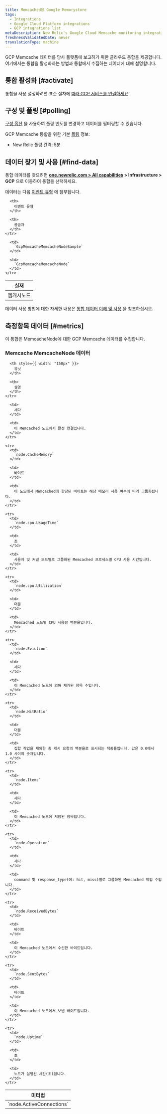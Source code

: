 ```yaml
---
title: Memcached용 Google Memorystore
tags:
  - Integrations
  - Google Cloud Platform integrations
  - GCP integrations list
metaDescription: New Relic's Google Cloud Memcache monitoring integration.
freshnessValidatedDate: never
translationType: machine
---
```


GCP Memcache 데이터를 당사 플랫폼에 보고하기 위한 클라우드 통합을 제공합니다. 여기에서는 통합을 활성화하는 방법과 통합에서 수집하는 데이터에 대해 설명합니다.

## 통합 활성화 [#activate]

통합을 사용 설정하려면 표준 절차에 [따라 GCP 서비스를 연결하세요](/docs/connect-google-cloud-platform-services-infrastructure) .

## 구성 및 폴링 [#polling]

[구성 옵션](/docs/integrations/new-relic-integrations/getting-started/configure-polling-frequency-data-collection-cloud-integrations) 을 사용하여 폴링 빈도를 변경하고 데이터를 필터링할 수 있습니다.

GCP Memcache 통합을 위한 기본 [폴링](/docs/integrations/google-cloud-platform-integrations/getting-started/polling-intervals-gcp-integrations) 정보:

* New Relic 폴링 간격: 5분

## 데이터 찾기 및 사용 [#find-data]

통합 데이터를 찾으려면 <DNT>**[one.newrelic.com > All capabilities](https://one.newrelic.com/all-capabilities) > Infrastructure > GCP**</DNT> 으로 이동하여 통합을 선택하세요.

데이터는 다음 [이벤트 유형](/docs/data-apis/understand-data/new-relic-data-types/#event-data) 에 첨부됩니다.

<table>
  <thead>
    <tr>
      <th>
        실재
      </th>

      <th>
        이벤트 유형
      </th>

      <th>
        공급자
      </th>
    </tr>
  </thead>

  <tbody>
    <tr>
      <td>
        멤캐시노드
      </td>

      <td>
        `GcpMemcacheMemcacheNodeSample`
      </td>

      <td>
        `GcpMemcacheMemcacheNode`
      </td>
    </tr>
  </tbody>
</table>

데이터 사용 방법에 대한 자세한 내용은 [통합 데이터 이해 및 사용](/docs/infrastructure/integrations/find-use-infrastructure-integration-data) 을 참조하십시오.

## 측정항목 데이터 [#metrics]

이 통합은 MemcacheNode에 대한 GCP Memcache 데이터를 수집합니다.

### Memcache MemcacheNode 데이터

<table>
  <thead>
    <tr>
      <th style={{ width: "275px" }}>
        미터법
      </th>

      <th style={{ width: "150px" }}>
        유닛
      </th>

      <th>
        설명
      </th>
    </tr>
  </thead>

  <tbody>
    <tr>
      <td>
        `node.ActiveConnections`
      </td>

      <td>
        세다
      </td>

      <td>
        이 Memcached 노드에서 활성 연결입니다.
      </td>
    </tr>

    <tr>
      <td>
        `node.CacheMemory`
      </td>

      <td>
        바이트
      </td>

      <td>
        이 노드에서 Memcached에 할당된 바이트는 해당 메모리 사용 여부에 따라 그룹화됩니다.
      </td>
    </tr>

    <tr>
      <td>
        `node.cpu.UsageTime`
      </td>

      <td>
        초
      </td>

      <td>
        사용자 및 커널 모드별로 그룹화된 Memcached 프로세스별 CPU 사용 시간입니다.
      </td>
    </tr>

    <tr>
      <td>
        `node.cpu.Utilization`
      </td>

      <td>
        더블
      </td>

      <td>
        Memcached 노드별 CPU 사용량 백분율입니다.
      </td>
    </tr>

    <tr>
      <td>
        `node.Eviction`
      </td>

      <td>
        세다
      </td>

      <td>
        이 Memcached 노드에 의해 제거된 항목 수입니다.
      </td>
    </tr>

    <tr>
      <td>
        `node.HitRatio`
      </td>

      <td>
        더블
      </td>

      <td>
        집합 작업을 제외한 총 캐시 요청의 백분율로 표시되는 적중률입니다. 값은 0.0에서 1.0 사이의 숫자입니다.
      </td>
    </tr>

    <tr>
      <td>
        `node.Items`
      </td>

      <td>
        세다
      </td>

      <td>
        이 Memcached 노드에 저장된 항목입니다.
      </td>
    </tr>

    <tr>
      <td>
        `node.Operation`
      </td>

      <td>
        세다
      </td>

      <td>
        command 및 response_type(예: hit, miss)별로 그룹화된 Memcached 작업 수입니다.
      </td>
    </tr>

    <tr>
      <td>
        `node.ReceivedBytes`
      </td>

      <td>
        바이트
      </td>

      <td>
        이 Memcached 노드에서 수신한 바이트입니다.
      </td>
    </tr>

    <tr>
      <td>
        `node.SentBytes`
      </td>

      <td>
        바이트
      </td>

      <td>
        이 Memcached 노드에서 보낸 바이트입니다.
      </td>
    </tr>

    <tr>
      <td>
        `node.Uptime`
      </td>

      <td>
        초
      </td>

      <td>
        노드가 실행된 시간(초)입니다.
      </td>
    </tr>
  </tbody>
</table>
